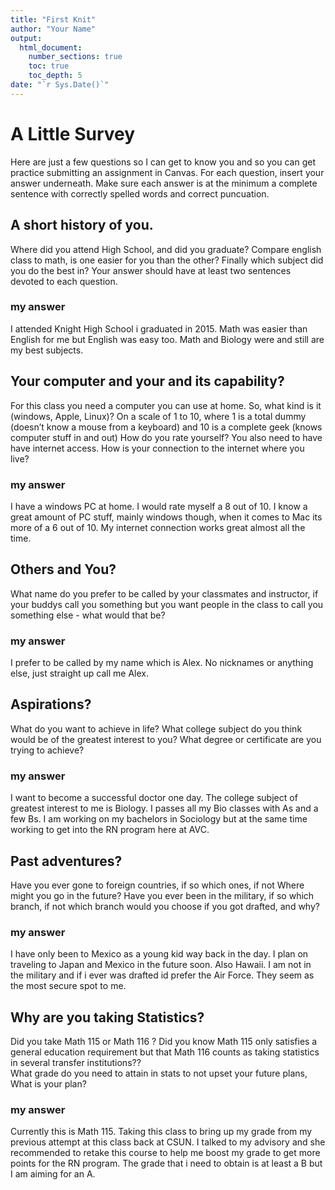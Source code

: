 ```yaml
---
title: "First Knit"
author: "Your Name"
output: 
  html_document:
    number_sections: true
    toc: true
    toc_depth: 5
date: "`r Sys.Date()`"   
---
```


# A Little Survey
Here are just a few questions so I can get to know you and so you can get practice submitting an assignment in Canvas.  For each question, insert your answer underneath. Make sure each answer is at the minimum a complete sentence with correctly spelled words and correct puncuation. 

## A short history of you.  
Where did you attend High School, and did you graduate? Compare english class to math, is one easier for you than the other? Finally which subject did you do the best in? Your answer should have at least two sentences devoted to each question.  
  
### my answer     
I attended Knight High School i graduated in 2015. Math was easier than English for me but English was easy too. Math and Biology were and still are my best subjects.  

     


## Your computer and your and its capability?  
 For this class  you need a computer you can use at home.  So, what kind is it (windows, Apple, Linux)?  On a scale of 1 to 10, where 1 is a total dummy (doesn't know a mouse from a keyboard) and 10 is a complete geek (knows computer stuff in and out) How do you rate yourself?  You also need to have have internet access. How is your connection to the internet where you live?

### my answer   
I have a windows PC at home. I would rate myself a 8 out of 10. I know a great amount of PC stuff, mainly windows though, when it comes to Mac its more of a 6 out of 10. My internet connection works great almost all the time.  
   

## Others and You?   
What name do you prefer to be called by your classmates and instructor, if your buddys call you something but you want people in the class to call you something else - what would that be? 

### my answer     
I prefer to be called by my name which is Alex. No nicknames or anything else, just straight up call me Alex.  
   
 




## Aspirations?   
What do you want to achieve in life?  What college subject do you think would be of the greatest interest to you? What degree or certificate are you trying to achieve?

### my answer     
I want to become a successful doctor one day. The college subject of greatest interest to me is Biology. I passes all my Bio classes with As and a few Bs. I am working on my bachelors in Sociology but at the same time working to get into the RN program here at AVC.
   
 




## Past adventures?  
Have you ever gone to foreign countries, if so which ones, if not Where might you go in the future?  Have you ever been in the military, if so which branch, if not which branch would you choose if you got drafted, and why?

### my answer     
I have only been to Mexico as a young kid way back in the day. I plan on traveling to Japan and Mexico in the future soon. Also Hawaii. I am not in the military and if i ever was drafted id prefer the Air Force. They seem as the most secure spot to me.  
   
  




## Why are you taking Statistics?  
Did you take Math 115 or Math 116 ?  Did you know Math 115 only satisfies a general education requirement but that Math 116 counts as taking statistics in several transfer institutions??  
What grade do you need to attain in stats to not upset your future plans, What is your plan?  
 

### my answer     
Currently this is Math 115. Taking this class to bring up my grade from my previous attempt at this class back at CSUN. I talked to my advisory and she recommended to retake this course to help me boost my grade to get more points for the RN program. The grade that i need to obtain is at least a B but I am aiming for an A.   
   
 






  




